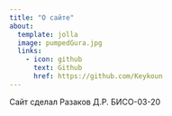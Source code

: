 ```yaml
---
title: "О сайте"
about:
  template: jolla
  image: pumpedGura.jpg
  links:
    - icon: github
      text: Github
      href: https://github.com/Keykoun
---
```



Сайт сделал Разаков Д.Р. 
БИСО-03-20
